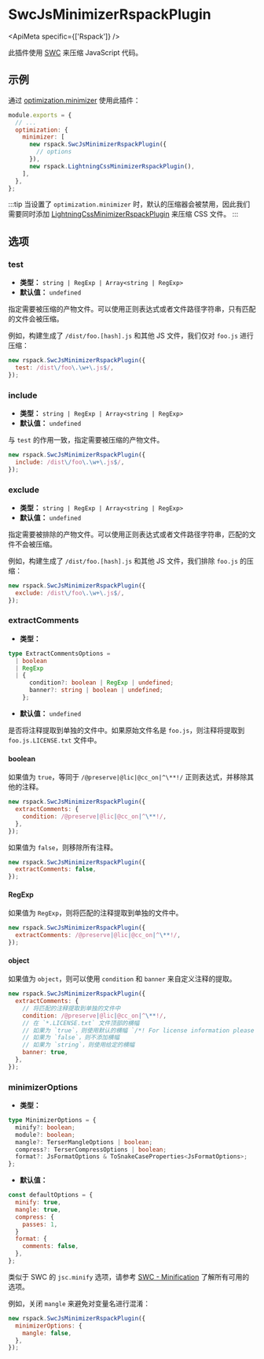 
# SwcJsMinimizerRspackPlugin

<ApiMeta specific={['Rspack']} />

此插件使用 [SWC](https://swc.rs/) 来压缩 JavaScript 代码。

## 示例

通过 [optimization.minimizer](/config/optimization#optimizationminimizer) 使用此插件：

```js
module.exports = {
  // ...
  optimization: {
    minimizer: [
      new rspack.SwcJsMinimizerRspackPlugin({
        // options
      }),
      new rspack.LightningCssMinimizerRspackPlugin(),
    ],
  },
};
```

:::tip
当设置了 `optimization.minimizer` 时，默认的压缩器会被禁用，因此我们需要同时添加 [LightningCssMinimizerRspackPlugin](/plugins/rspack/lightning-css-minimizer-rspack-plugin) 来压缩 CSS 文件。
:::

## 选项

### test

- **类型：** `string | RegExp | Array<string | RegExp>`
- **默认值：** `undefined`

指定需要被压缩的产物文件。可以使用正则表达式或者文件路径字符串，只有匹配的文件会被压缩。

例如，构建生成了 `/dist/foo.[hash].js` 和其他 JS 文件，我们仅对 `foo.js` 进行压缩：

```js
new rspack.SwcJsMinimizerRspackPlugin({
  test: /dist\/foo\.\w+\.js$/,
});
```

### include

- **类型：** `string | RegExp | Array<string | RegExp>`
- **默认值：** `undefined`

与 `test` 的作用一致，指定需要被压缩的产物文件。

```js
new rspack.SwcJsMinimizerRspackPlugin({
  include: /dist\/foo\.\w+\.js$/,
});
```

### exclude

- **类型：** `string | RegExp | Array<string | RegExp>`
- **默认值：** `undefined`

指定需要被排除的产物文件。可以使用正则表达式或者文件路径字符串，匹配的文件不会被压缩。

例如，构建生成了 `/dist/foo.[hash].js` 和其他 JS 文件，我们排除 `foo.js` 的压缩：

```js
new rspack.SwcJsMinimizerRspackPlugin({
  exclude: /dist\/foo\.\w+\.js$/,
});
```

### extractComments

- **类型：**

```ts
type ExtractCommentsOptions =
  | boolean
  | RegExp
  | {
      condition?: boolean | RegExp | undefined;
      banner?: string | boolean | undefined;
    };
```

- **默认值：** `undefined`

是否将注释提取到单独的文件中。如果原始文件名是 `foo.js`，则注释将提取到 `foo.js.LICENSE.txt` 文件中。

#### boolean

如果值为 `true`，等同于 `/@preserve|@lic|@cc_on|^\**!/` 正则表达式，并移除其他的注释。

```js
new rspack.SwcJsMinimizerRspackPlugin({
  extractComments: {
    condition: /@preserve|@lic|@cc_on|^\**!/,
  },
});
```

如果值为 `false`，则移除所有注释。

```js
new rspack.SwcJsMinimizerRspackPlugin({
  extractComments: false,
});
```

#### RegExp

如果值为 `RegExp`，则将匹配的注释提取到单独的文件中。

```js
new rspack.SwcJsMinimizerRspackPlugin({
  extractComments: /@preserve|@lic|@cc_on|^\**!/,
});
```

#### object

如果值为 `object`，则可以使用 `condition` 和 `banner` 来自定义注释的提取。

```js
new rspack.SwcJsMinimizerRspackPlugin({
  extractComments: {
    // 将匹配的注释提取到单独的文件中
    condition: /@preserve|@lic|@cc_on|^\**!/,
    // 在 `*.LICENSE.txt` 文件顶部的横幅
    // 如果为 `true`，则使用默认的横幅 `/*! For license information please see {relative} */`
    // 如果为 `false`，则不添加横幅
    // 如果为 `string`，则使用给定的横幅
    banner: true,
  },
});
```

### minimizerOptions

- **类型：**

```ts
type MinimizerOptions = {
  minify?: boolean;
  module?: boolean;
  mangle?: TerserMangleOptions | boolean;
  compress?: TerserCompressOptions | boolean;
  format?: JsFormatOptions & ToSnakeCaseProperties<JsFormatOptions>;
};
```

- **默认值：**

```js
const defaultOptions = {
  minify: true,
  mangle: true,
  compress: {
    passes: 1,
  }
  format: {
    comments: false,
  },
};
```

类似于 SWC 的 `jsc.minify` 选项，请参考 [SWC - Minification](https://swc.rs/docs/configuration/minification) 了解所有可用的选项。

例如，关闭 `mangle` 来避免对变量名进行混淆：

```js
new rspack.SwcJsMinimizerRspackPlugin({
  minimizerOptions: {
    mangle: false,
  },
});
```
